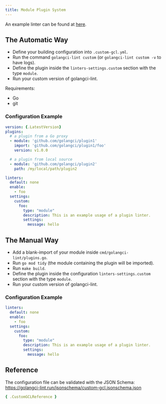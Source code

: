 ```yaml
---
title: Module Plugin System
---
```


An example linter can be found at [here](https://github.com/golangci/example-plugin-module-linter).

## The Automatic Way

- Define your building configuration into `.custom-gcl.yml`.
- Run the command `golangci-lint custom` (or `golangci-lint custom -v` to have logs).
- Define the plugin inside the `linters-settings.custom` section with the type `module`.
- Run your custom version of golangci-lint.

Requirements:
- Go
- git

### Configuration Example

```yaml title=.custom-gcl.yml
version: {.LatestVersion}
plugins:
  # a plugin from a Go proxy
  - module: 'github.com/golangci/plugin1'
    import: 'github.com/golangci/plugin1/foo'
    version: v1.0.0

  # a plugin from local source
  - module: 'github.com/golangci/plugin2'
    path: /my/local/path/plugin2
```

```yaml title=.golangci.yml
linters:
  default: none
  enable:
    - foo
  settings:
    custom:
      foo:
        type: "module"
        description: This is an example usage of a plugin linter.
        settings:
          message: hello
```

## The Manual Way

- Add a blank-import of your module inside `cmd/golangci-lint/plugins.go`.
- Run `go mod tidy` (the module containing the plugin will be imported).
- Run `make build`.
- Define the plugin inside the configuration `linters-settings.custom` section with the type `module`.
- Run your custom version of golangci-lint.

### Configuration Example

```yaml title=.golangci.yml
linters:
  default: none
  enable:
    - foo
  settings:
    custom:
      foo:
        type: "module"
        description: This is an example usage of a plugin linter.
        settings:
          message: hello
```

## Reference

The configuration file can be validated with the JSON Schema: https://golangci-lint.run/jsonschema/custom-gcl.jsonschema.json

```yml
{ .CustomGCLReference }
```
